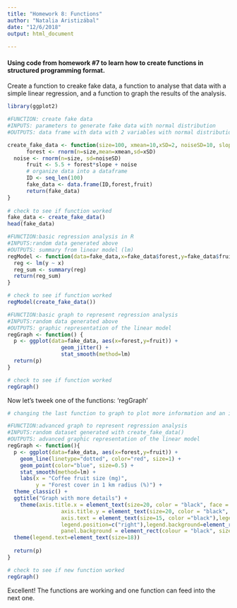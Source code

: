```yaml
---
title: "Homework 8: Functions"
author: "Natalia Aristizábal"
date: "12/6/2018"
output: html_document
  
---
```

#### Using code from homework #7 to learn how to create functions in structured programming format.

Create a function to creake fake data, a function to analyse that data with a simple linear regression, and a function to graph the results of the analysis. 
```r
library(ggplot2)

#FUNCTION: create fake data
#INPUTS: parameters to generate fake data with normal distribution 
#OUTPUTS: data frame with data with 2 variables with normal distribution

create_fake_data <- function(size=100, xmean=10,xSD=2, noiseSD=10, slope=10) {
      forest <- rnorm(n=size,mean=xmean,sd=xSD) 
  noise <- rnorm(n=size, sd=noiseSD) 
      fruit <- 5.5 + forest*slope + noise
      # organize data into a dataframe
      ID <- seq_len(100) 
      fake_data <- data.frame(ID,forest,fruit)
      return(fake_data)
}
      
# check to see if function worked
fake_data <- create_fake_data()
head(fake_data)

#FUNCTION:basic regression analysis in R
#INPUTS:random data generated above 
#OUTPUTS: summary from linear model (lm)
regModel <- function(data=fake_data,x=fake_data$forest,y=fake_data$fruit) {
  reg <- lm(y ~ x)
  reg_sum <- summary(reg)
  return(reg_sum)
}

# check to see if function worked
regModel(create_fake_data())

#FUNCTION:basic graph to represent regression analysis 
#INPUTS:random data generated above 
#OUTPUTS: graphic representation of the linear model 
regGraph <- function() {
  p <- ggplot(data=fake_data, aes(x=forest,y=fruit)) +
                 geom_jitter() +
                 stat_smooth(method=lm)
  return(p)
}

# check to see if function worked
regGraph()
```

Now let's tweek one of the functions: 'regGraph'
```r
# changing the last function to graph to plot more information and an improved version of that graph with more details: 

#FUNCTION:advanced graph to represent regression analysis 
#INPUTS:random dataset generated with create_fake_data() 
#OUTPUTS: advanced graphic representation of the linear model 
regGraph <- function(){
  p <- ggplot(data=fake_data, aes(x=forest,y=fruit)) +
    geom_line(linetype="dotted", color="red", size=1) +
    geom_point(color="blue", size=0.5) +
    stat_smooth(method=lm) +
    labs(x = "Coffee fruit size (mg)",
         y = "Forest cover in 1 km radius (%)") +
  theme_classic() +
  ggtitle("Graph with more details") +
    theme(axis.title.x = element_text(size=20, color = "black", face = "bold"), 
                 axis.title.y = element_text(size=20, color = "black", face = "bold"),
                 axis.text = element_text(size=15, color ="black"),legend.title=element_blank(),
                 legend.position=c("right"),legend.background=element_rect(colour="black",size=0.4),
                 panel.background = element_rect(colour = "black", size=0.5, fill=NA)) +
  theme(legend.text=element_text(size=18)) 
  
  return(p)
}

# check to see if new function worked
regGraph()
```
Excellent! The functions are working and one function can feed into the next one. 
